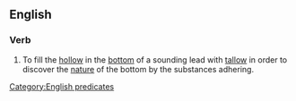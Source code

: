 ==English==

===Verb===
{{en-verb|inf=[[arm]] the [[lead]]|arms the lead|arming the lead|armed the lead}}

# {{obsolete|nautical}} To fill the [[hollow]] in the [[bottom]] of a sounding lead with [[tallow]] in order to discover the [[nature]] of the bottom by the substances adhering.

[[Category:English predicates]]